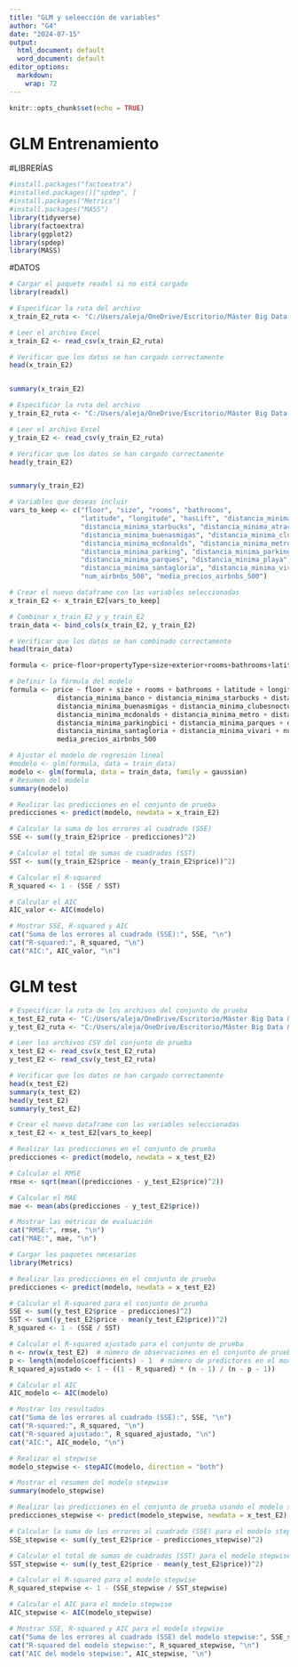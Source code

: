 ---
title: "GLM y seleección de variables"
author: "G4"
date: "2024-07-15"
output:
  html_document: default
  word_document: default
editor_options:
  markdown:
    wrap: 72
---

```{r setup, include=FALSE}
knitr::opts_chunk$set(echo = TRUE)
```


# GLM Entrenamiento


#LIBRERÍAS

```{r}
#install.packages("factoextra")
#installed.packages()["spdep", ]
#install.packages("Metrics")
#install.packages("MASS")
library(tidyverse)
library(factoextra)
library(ggplot2)
library(spdep)
library(MASS)
```

#DATOS

```{r}

# Cargar el paquete readxl si no está cargado
library(readxl)

# Especificar la ruta del archivo
x_train_E2_ruta <- "C:/Users/aleja/OneDrive/Escritorio/Máster Big Data & Data Science/TFM/Entrega/x_train_E2.csv"

# Leer el archivo Excel
x_train_E2 <- read_csv(x_train_E2_ruta)

# Verificar que los datos se han cargado correctamente
head(x_train_E2)


summary(x_train_E2)
```


```{r}
# Especificar la ruta del archivo
y_train_E2_ruta <- "C:/Users/aleja/OneDrive/Escritorio/Máster Big Data & Data Science/TFM/Entrega/y_train_E2.csv"

# Leer el archivo Excel
y_train_E2 <- read_csv(y_train_E2_ruta)

# Verificar que los datos se han cargado correctamente
head(y_train_E2)


summary(y_train_E2)


```

```{r}
# Variables que deseas incluir
vars_to_keep <- c("floor", "size", "rooms", "bathrooms", 
                  "latitude", "longitude", "hasLift", "distancia_minima_banco", 
                  "distancia_minima_starbucks", "distancia_minima_atractivos", 
                  "distancia_minima_buenasmigas", "distancia_minima_clubesnocturnos", 
                  "distancia_minima_mcdonalds", "distancia_minima_metro", 
                  "distancia_minima_parking", "distancia_minima_parkingbici", 
                  "distancia_minima_parques", "distancia_minima_playa", 
                  "distancia_minima_santagloria", "distancia_minima_vivari", 
                  "num_airbnbs_500", "media_precios_airbnbs_500")

# Crear el nuevo dataframe con las variables seleccionadas
x_train_E2 <- x_train_E2[vars_to_keep]

```

```{r}
# Combinar x_train_E2 y y_train_E2
train_data <- bind_cols(x_train_E2, y_train_E2)

# Verificar que los datos se han combinado correctamente
head(train_data)
```


```{r}
formula <- price~floor+propertyType+size+exterior+rooms+bathrooms+latitude+longitude+status+newDevelopment+distancia_minima_banco+distancia_minima_starbucks+distancia_minima_atractivos+distancia_minima_buenasmigas+distancia_minima_clubesnocturnos+distancia_minima_mcdonalds+distancia_minima_metro+distancia_minima_parking+distancia_minima_parkingbici+distancia_minima_parques+distancia_minima_playa+distancia_minima_santagloria+distancia_minima_vivari+num_airbnbs_500+media_precios_airbnbs_500
```

```{r}
# Definir la fórmula del modelo
formula <- price ~ floor + size + rooms + bathrooms + latitude + longitude + hasLift +
            distancia_minima_banco + distancia_minima_starbucks + distancia_minima_atractivos +
            distancia_minima_buenasmigas + distancia_minima_clubesnocturnos + 
            distancia_minima_mcdonalds + distancia_minima_metro + distancia_minima_parking + 
            distancia_minima_parkingbici + distancia_minima_parques + distancia_minima_playa + 
            distancia_minima_santagloria + distancia_minima_vivari + num_airbnbs_500 + 
            media_precios_airbnbs_500

# Ajustar el modelo de regresión lineal
#modelo <- glm(formula, data = train_data)
modelo <- glm(formula, data = train_data, family = gaussian)
# Resumen del modelo
summary(modelo)
```





```{r}
# Realizar las predicciones en el conjunto de prueba
predicciones <- predict(modelo, newdata = x_train_E2)

# Calcular la suma de los errores al cuadrado (SSE)
SSE <- sum((y_train_E2$price - predicciones)^2)

# Calcular el total de sumas de cuadrados (SST)
SST <- sum((y_train_E2$price - mean(y_train_E2$price))^2)

# Calcular el R-squared
R_squared <- 1 - (SSE / SST)

# Calcular el AIC
AIC_valor <- AIC(modelo)

# Mostrar SSE, R-squared y AIC
cat("Suma de los errores al cuadrado (SSE):", SSE, "\n")
cat("R-squared:", R_squared, "\n")
cat("AIC:", AIC_valor, "\n")
```



# GLM test
```{r}
# Especificar la ruta de los archivos del conjunto de prueba
x_test_E2_ruta <- "C:/Users/aleja/OneDrive/Escritorio/Máster Big Data & Data Science/TFM/Entrega/x_test_E2.csv"
y_test_E2_ruta <- "C:/Users/aleja/OneDrive/Escritorio/Máster Big Data & Data Science/TFM/Entrega/y_test_E2.csv"

# Leer los archivos CSV del conjunto de prueba
x_test_E2 <- read_csv(x_test_E2_ruta)
y_test_E2 <- read_csv(y_test_E2_ruta)

# Verificar que los datos se han cargado correctamente
head(x_test_E2)
summary(x_test_E2)
head(y_test_E2)
summary(y_test_E2)

```

```{r}
# Crear el nuevo dataframe con las variables seleccionadas
x_test_E2 <- x_test_E2[vars_to_keep]
```

```{r}
# Realizar las predicciones en el conjunto de prueba
predicciones <- predict(modelo, newdata = x_test_E2)
```



```{r}
# Calcular el RMSE
rmse <- sqrt(mean((predicciones - y_test_E2$price)^2))

# Calcular el MAE
mae <- mean(abs(predicciones - y_test_E2$price))

# Mostrar las métricas de evaluación
cat("RMSE:", rmse, "\n")
cat("MAE:", mae, "\n")
```

```{r}

# Cargar los paquetes necesarios
library(Metrics)

# Realizar las predicciones en el conjunto de prueba
predicciones <- predict(modelo, newdata = x_test_E2)

# Calcular el R-squared para el conjunto de prueba
SSE <- sum((y_test_E2$price - predicciones)^2)
SST <- sum((y_test_E2$price - mean(y_test_E2$price))^2)
R_squared <- 1 - (SSE / SST)

# Calcular el R-squared ajustado para el conjunto de prueba
n <- nrow(x_test_E2)  # número de observaciones en el conjunto de prueba
p <- length(modelo$coefficients) - 1  # número de predictores en el modelo
R_squared_ajustado <- 1 - ((1 - R_squared) * (n - 1) / (n - p - 1))

# Calcular el AIC
AIC_modelo <- AIC(modelo)

# Mostrar los resultados
cat("Suma de los errores al cuadrado (SSE):", SSE, "\n")
cat("R-squared:", R_squared, "\n")
cat("R-squared ajustado:", R_squared_ajustado, "\n")
cat("AIC:", AIC_modelo, "\n")
```
```{r}
# Realizar el stepwise
modelo_stepwise <- stepAIC(modelo, direction = "both")

# Mostrar el resumen del modelo stepwise
summary(modelo_stepwise)
```


```{r}
# Realizar las predicciones en el conjunto de prueba usando el modelo stepwise
predicciones_stepwise <- predict(modelo_stepwise, newdata = x_test_E2)

# Calcular la suma de los errores al cuadrado (SSE) para el modelo stepwise
SSE_stepwise <- sum((y_test_E2$price - predicciones_stepwise)^2)

# Calcular el total de sumas de cuadrados (SST) para el modelo stepwise
SST_stepwise <- sum((y_test_E2$price - mean(y_test_E2$price))^2)

# Calcular el R-squared para el modelo stepwise
R_squared_stepwise <- 1 - (SSE_stepwise / SST_stepwise)

# Calcular el AIC para el modelo stepwise
AIC_stepwise <- AIC(modelo_stepwise)

# Mostrar SSE, R-squared y AIC para el modelo stepwise
cat("Suma de los errores al cuadrado (SSE) del modelo stepwise:", SSE_stepwise, "\n")
cat("R-squared del modelo stepwise:", R_squared_stepwise, "\n")
cat("AIC del modelo stepwise:", AIC_stepwise, "\n")
```



```{r}


```


```{r}


```


```{r}


```


```{r}


```